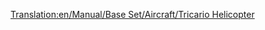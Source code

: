 [[Translation:en/Manual/Base Set/Aircraft/Tricario Helicopter]]
{{en/Manual/Base Set/Aircraft/Helicopter|Cost=30.761 (61,522)
|Speed=322 kph (200 MPH)
|Annual=2.278 (4,556)
|Designed=1957
|Lifespan=20
|Capacity=40 passengers & 15 bags of mail
|Description=The Tricario Helicopter is the first helicopter.
|Real-life=Sikorsky S-62 Helicopter 
}}